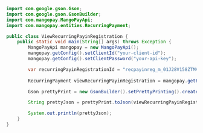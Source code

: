 ```java Java 
import com.google.gson.Gson;
import com.google.gson.GsonBuilder;
import com.mangopay.MangoPayApi;
import com.mangopay.entities.RecurringPayment;

public class ViewRecurringPayinRegistration {
    public static void main(String[] args) throws Exception {
        MangoPayApi mangopay = new MangoPayApi();
        mangopay.getConfig().setClientId("your-client-id");
        mangopay.getConfig().setClientPassword("your-api-key");

        var recurringPayinRegistrationId = "recpayinreg_m_01J28V158ZTMVNRHWVXSWJ7G2F";
        
        RecurringPayment viewRecurringPayinRegistration = mangopay.getPayInApi().getRecurringPayment(recurringPayinRegistrationId);

        Gson prettyPrint = new GsonBuilder().setPrettyPrinting().create();

        String prettyJson = prettyPrint.toJson(viewRecurringPayinRegistration);

        System.out.println(prettyJson);
    }
}
```